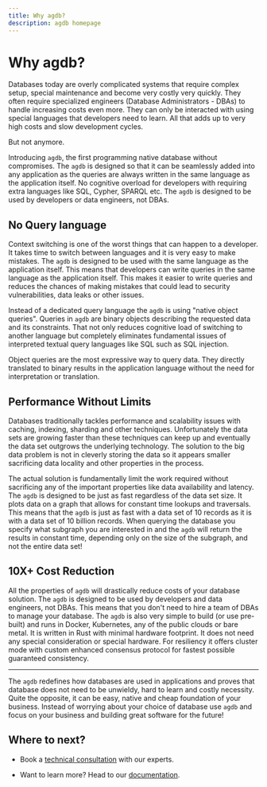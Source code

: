 ```yaml
---
title: Why agdb?
description: agdb homepage
---
```


# Why agdb?

Databases today are overly complicated systems that require complex setup, special maintenance and become very costly very quickly. They often require specialized engineers (Database Administrators - DBAs) to handle increasing costs even more. They can only be interacted with using special languages that developers need to learn. All that adds up to very high costs and slow development cycles.

But not anymore.

Introducing `agdb`, the first programming native database without compromises. The `agdb` is designed so that it can be seamlessly added into any application as the queries are always written in the same language as the application itself. No cognitive overload for developers with requiring extra languages like SQL, Cypher, SPARQL etc. The `agdb` is designed to be used by developers or data engineers, not DBAs.

## No Query language

Context switching is one of the worst things that can happen to a developer. It takes time to switch between languages and it is very easy to make mistakes. The `agdb` is designed to be used with the same language as the application itself. This means that developers can write queries in the same language as the application itself. This makes it easier to write queries and reduces the chances of making mistakes that could lead to security vulnerabilities, data leaks or other issues.

Instead of a dedicated query language the `agdb` is using "native object queries". Queries in `agdb` are binary objects describing the requested data and its constraints. That not only reduces cognitive load of switching to another language but completely eliminates fundamental issues of interpreted textual query languages like SQL such as SQL injection.

Object queries are the most expressive way to query data. They directly translated to binary results in the application language without the need for interpretation or translation.

## Performance Without Limits

Databases traditionally tackles performance and scalability issues with caching, indexing, sharding and other techniques. Unfortunately the data sets are growing faster than these techniques can keep up and eventually the data set outgrows the underlying technology. The solution to the big data problem is not in cleverly storing the data so it appears smaller sacrificing data locality and other properties in the process.

The actual solution is fundamentally limit the work required without sacrificing any of the important properties like data availability and latency. The `agdb` is designed to be just as fast regardless of the data set size. It plots data on a graph that allows for constant time lookups and traversals. This means that the `agdb` is just as fast with a data set of 10 records as it is with a data set of 10 billion records. When querying the database you specify what subgraph you are interested in and the `agdb` will return the results in constant time, depending only on the size of the subgraph, and not the entire data set!

## 10X+ Cost Reduction

All the properties of `agdb` will drastically reduce costs of your database solution. The `agdb` is designed to be used by developers and data engineers, not DBAs. This means that you don't need to hire a team of DBAs to manage your database. The `agdb` is also very simple to build (or use pre-built) and runs in Docker, Kubernetes, any of the public clouds or bare metal. It is written in Rust with minimal hardware footprint. It does not need any special consideration or special hardware. For resiliency it offers cluster mode with custom enhanced consensus protocol for fastest possible guaranteed consistency.

---

The `agdb` redefines how databases are used in applications and proves that database does not need to be unwieldy, hard to learn and costly necessity. Quite the opposite, it can be easy, native and cheap foundation of your business. Instead of worrying about your choice of database use `agdb` and focus on your business and building great software for the future!

## Where to next?

- Book a [technical consultation](/consulatiton) with our experts.

- Want to learn more? Head to our [documentation](https://agdb.agnesoft.com/en-US/docs/docs).
